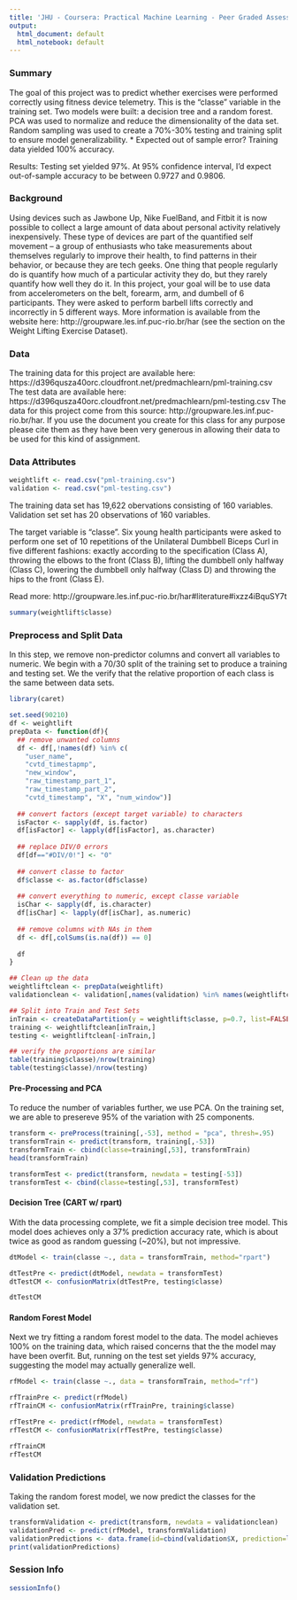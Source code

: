 ```yaml
---
title: 'JHU - Coursera: Practical Machine Learning - Peer Graded Assessment'
output:
  html_document: default
  html_notebook: default
---
```

### Summary
The goal of this project was to predict whether exercises were performed correctly using fitness device telemetry. This is the "classe" variable in the training set. Two models were built: a decision tree and a random forest. PCA was used to normalize and reduce the dimensionality of the data set. Random sampling was used to create a 70%-30% testing and training split to ensure model generalizability.
* Expected out of sample error? Training data yielded 100% accuracy. 

Results: Testing set yielded 97%. At 95% confidence interval, I'd expect out-of-sample accuracy to be between 0.9727 and 0.9806.

### Background
Using devices such as Jawbone Up, Nike FuelBand, and Fitbit it is now possible to collect a large amount of data about personal activity relatively inexpensively. These type of devices are part of the quantified self movement – a group of enthusiasts who take measurements about themselves regularly to improve their health, to find patterns in their behavior, or because they are tech geeks. One thing that people regularly do is quantify how much of a particular activity they do, but they rarely quantify how well they do it. In this project, your goal will be to use data from accelerometers on the belt, forearm, arm, and dumbell of 6 participants. They were asked to perform barbell lifts correctly and incorrectly in 5 different ways. More information is available from the website here: http://groupware.les.inf.puc-rio.br/har (see the section on the Weight Lifting Exercise Dataset).

### Data
The training data for this project are available here:
https://d396qusza40orc.cloudfront.net/predmachlearn/pml-training.csv
The test data are available here:
https://d396qusza40orc.cloudfront.net/predmachlearn/pml-testing.csv
The data for this project come from this source: http://groupware.les.inf.puc-rio.br/har. If you use the document you create for this class for any purpose please cite them as they have been very generous in allowing their data to be used for this kind of assignment.

### Data Attributes
```r
weightlift <- read.csv("pml-training.csv")
validation <- read.csv("pml-testing.csv")
```
The training data set has 19,622 obervations consisting of 160 variables. Validation set set has 20 observations of 160 variables. 

The target variable is "classe". Six young health participants were asked to perform one set of 10 repetitions of the Unilateral Dumbbell Biceps Curl in five different fashions: exactly according to the specification (Class A), throwing the elbows to the front (Class B), lifting the dumbbell only halfway (Class C), lowering the dumbbell only halfway (Class D) and throwing the hips to the front (Class E).

Read more: http://groupware.les.inf.puc-rio.br/har#literature#ixzz4iBquSY7t

```r
summary(weightlift$classe)
```
### Preprocess and Split Data
In this step, we remove non-predictor columns and convert all variables to numeric. We begin with a 70/30 split of the training set to produce a training and testing set. We the verify that the relative proportion of each class is the same between data sets. 
```r
library(caret)

set.seed(90210)
df <- weightlift
prepData <- function(df){
  ## remove unwanted columns
  df <- df[,!names(df) %in% c(
    "user_name", 
    "cvtd_timestapmp", 
    "new_window", 
    "raw_timestamp_part_1", 
    "raw_timestamp_part_2", 
    "cvtd_timestamp", "X", "num_window")]
  
  ## convert factors (except target variable) to characters
  isFactor <- sapply(df, is.factor)
  df[isFactor] <- lapply(df[isFactor], as.character)
  
  ## replace DIV/0 errors
  df[df=="#DIV/0!"] <- "0"
  
  ## convert classe to factor
  df$classe <- as.factor(df$classe)
  
  ## convert everything to numeric, except classe variable
  isChar <- sapply(df, is.character)
  df[isChar] <- lapply(df[isChar], as.numeric)
  
  ## remove columns with NAs in them
  df <- df[,colSums(is.na(df)) == 0]
  
  df
}

## Clean up the data
weightliftclean <- prepData(weightlift)
validationclean <- validation[,names(validation) %in% names(weightliftclean)]

## Split into Train and Test Sets
inTrain <- createDataPartition(y = weightlift$classe, p=0.7, list=FALSE)
training <- weightliftclean[inTrain,]
testing <- weightliftclean[-inTrain,]

## verify the proportions are similar
table(training$classe)/nrow(training)
table(testing$classe)/nrow(testing)

```

#### Pre-Processing and PCA
To reduce the number of variables further, we use PCA. On the training set, we are able to presereve 95% of the variation with 25 components.
```r
transform <- preProcess(training[,-53], method = "pca", thresh=.95)
transformTrain <- predict(transform, training[,-53])
transformTrain <- cbind(classe=training[,53], transformTrain)
head(transformTrain)

transformTest <- predict(transform, newdata = testing[-53])
transformTest <- cbind(classe=testing[,53], transformTest)
```

#### Decision Tree (CART w/ rpart)
With the data processing complete, we fit a simple decision tree model. This model does achieves only a 37% prediction accuracy rate, which is about twice as good as random guessing (~20%), but not impressive. 
```r
dtModel <- train(classe ~., data = transformTrain, method="rpart")

dtTestPre <- predict(dtModel, newdata = transformTest)
dtTestCM <- confusionMatrix(dtTestPre, testing$classe)

dtTestCM
```
#### Random Forest Model
Next we try fitting a random forest model to the data. The model achieves 100% on the training data, which raised concerns that the the model may have been overfit. But, running on the test set yields 97% accuracy, suggesting the model may actually generalize well. 

```r
rfModel <- train(classe ~., data = transformTrain, method="rf")

rfTrainPre <- predict(rfModel)
rfTrainCM <- confusionMatrix(rfTrainPre, training$classe)

rfTestPre <- predict(rfModel, newdata = transformTest)
rfTestCM <- confusionMatrix(rfTestPre, testing$classe)

rfTrainCM
rfTestCM
```

### Validation Predictions
Taking the random forest model, we now predict the classes for the validation set. 
```r
transformValidation <- predict(transform, newdata = validationclean)
validationPred <- predict(rfModel, transformValidation)
validationPredictions <- data.frame(id=cbind(validation$X, prediction=levels(validationPred)))
print(validationPredictions)
```

### Session Info
```r
sessionInfo()
```

